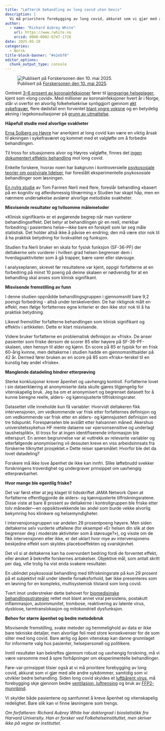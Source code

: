 ```yaml
---
title: "Løfterik behandling av long covid uten bevis"
description: |
  Vi må prioritere forebygging av long covid, akkurat som vi gjør med alle andre sykdommer, samtidig som vi utvikler bedre behandling.
author:
  - name: "Richard Aubrey White"
    url: https://www.rwhite.no
    orcid: 0000-0002-6747-1726
date: 2025-05-10
categories:
  - Norsk
title-block-banner: "#e2ebf0"
editor_options: 
  chunk_output_type: console
---
```


![Publisert på [Forskersonen den 10. mai 2025](https://www.forskersonen.no/covid19-kronikk-long-covid/lofterik-behandling-av-long-covid-uten-bevis/2503503).](top.png)

Omtrent [3–6 prosent av koronainfeksjoner](https://www.sciencedirect.com/science/article/pii/S0264410X2401346X) fører til [langvarige helseplager](https://www.nrk.no/ytring/covid-er-farligere-enn-du-tror-1.17116008), kjent som «long covid». Med millioner av koronainfeksjoner hvert år i Norge, står vi overfor en alvorlig folkehelsekrise synliggjort gjennom [økt sykefravær](https://archpublichealth.biomedcentral.com/articles/10.1186/s13690-024-01411-4), flere dødsfall enn forventet [blant yngre voksne](https://www.nrk.no/buskerud/flere-unge-dode-av-sykdom_-forskere-slar-alarm-1.16926584) og en betydelig økning i legekonsultasjoner på [grunn av utmattelse](https://www.nrk.no/buskerud/rekordmange-til-lege-med-utmattelse.-fhi-forsker-slar-alarm-om-senfolger-av-covid-19.-1.16678355).

**Håpefull studie med alvorlige svakheter**

[Erna Solberg og Høyre](https://www.nrk.no/buskerud/erna-solberg-vil-at-norge-skal-ta-et-nytt-koronagrep-for-a-takle-_long-covid_-1.17336151) har anerkjent at long covid kan være en viktig årsak til økningen i sykefraværet og kommet med et valgløfte om å forbedre behandlingen.

Til tross for situasjonens alvor og Høyres valgløfte, finnes det [ingen dokumentert effektiv behandling](https://www.thelancet.com/journals/lancet/article/PIIS0140-6736(24)01136-X/fulltext) mot long covid.

Enkelte forskere, hvorav noen har bakgrunn i kontroversielle [psykososiale teorier om postvirale lidelser](https://www.psykologtidsskriftet.no/artikkel/2024as12ae-Feilaktig-fremstilling-av-kunnskapsgrunnlaget-for-post-covid-condition-long-covid-), har foreslått eksperimentelle psykososiale behandlinger som løsningen.

[En nylig studie](https://jamanetwork.com/journals/jamanetworkopen/fullarticle/2828267) av Tom Farmen Nerli med flere, foreslår behandling «basert på en kognitiv og atferdsmessig tilnærming.» Studien har skapt håp, men en nærmere undersøkelse avslører alvorlige metodiske svakheter.

**Misvisende resultater og tvilsomme målemetoder**

«Klinisk signifikant» er et avgjørende begrep når man vurderer behandlingseffekt. Det betyr at behandlingen gir en reell, merkbar forbedring i pasientens helse—ikke bare en forskjell som lar seg måle statistisk. Det holder altså ikke å påvise en endring; den må være stor nok til å ha praktisk betydning for livskvalitet og funksjon.

Studien fra Nerli bruker en skala for fysisk funksjon (SF-36-PF) der deltakerne selv vurderer i hvilken grad helsen begrenser dem i hverdagsaktiviteter som å gå trapper, bære varer eller støvsuge. 

I analyseplanen, skrevet før resultatene var kjent, oppgir forfatterne at en forbedring på minst 10 poeng på denne skalaen er nødvendig for at en behandling skal anses som klinisk signifikant. 

**Misvisende fremstilling av funn**

I denne studien oppnådde behandlingsgruppen i gjennomsnitt bare 9,2 poengs forbedring - altså under terskelverdien. De har riktignok målt en effekt, men ifølge forfatternes egne kriterier er den ikke stor nok til å ha praktisk betydning.

Likevel fremstiller forfatterne behandlingen som klinisk signifikant og effektiv i artikkelen. Dette er klart misvisende.

Videre bruker forfatterne en problematisk definisjon av «frisk». De anser pasienter som friske dersom de scorer 85 eller høyere på SF-36-PF-skalaen, uten hensyn til alder og kjønn. En score på 85 er typisk for en frisk 60-årig kvinne, men deltakerne i studien hadde en gjennomsnittsalder på 42 år. Dermed fører bruken av en score på 85 som «frisk»-terskel til en kunstig høy andel «friske».

**Manglende datadeling hindrer etterprøving**

Sterke konklusjoner krever åpenhet og uavhengig kontroll. Forfatterne lovet i sin dataerklæring at anonymiserte data skulle gjøres tilgjengelig for vitenskapelig bruk. Jeg ba om et anonymisert og begrenset datasett for å kunne beregne reelle, alders- og kjønnsjusterte tilfriskningsrater. 

Datasettet ville inneholde kun få variabler: Hvorvidt deltakeren fikk intervensjonen, om vedkommende var frisk etter forfatternes definisjon og om vedkommende var frisk etter en alders- og kjønnsjustert definisjon ved tre tidspunkt.
Forespørselen ble avslått etter halvannen måned. Akershus universitetssykehus HF mente dataene var «personsensitive og underlagt taushetsplikt», til tross for at ingen identifiserende informasjon ble etterspurt. 
En annen begrunnelse var at «uttrekk av relevante variabler og etterfølgende anonymisering vil dessuten kreve en viss arbeidsinnsats fra forskerne tilknyttet prosjektet.» Dette reiser spørsmålet: Hvorfor ble det da lovet datadeling?

Forskere må ikke love åpenhet de ikke kan innfri. Slike løftebrudd svekker forskningens troverdighet og undergraver prinsippet om uavhengig etterprøvbarhet.

**Hvor mange ble egentlig friske?**

Det var først etter at jeg klaget til tidsskriftet JAMA Network Open at forfatterne offentliggjorde de alders- og kjønnsjusterte tilfriskningsratene. Disse viste at bare 8 prosent av deltakerne i kontrollgruppen ble friske etter tolv måneder—en oppsiktsvekkende lav andel som burde vekke alvorlig bekymring hos klinikere og helsemyndigheter.

I intervensjonsgruppen var andelen 29 prosentpoeng høyere. Men siden deltakerne selv vurderte utfallene (for eksempel «Er helsen din slik at den begrenser deg i moderate aktiviteter som å støvsuge?»), og visste om de fikk intervensjonen eller ikke, er det uklart hvor mye av intervensjonens beskjedne effekt som skyldes placeboeffekten og svarskjevhet. 

Det vil si at deltakerne kan ha overvurdert bedring fordi de forventet effekt, eller ønsket å bekrefte forskernes antakelser. Objektive mål, som antall skritt per dag, ville trolig ha vist enda svakere resultater.

En ublindet psykososial behandling med tilfriskningsrate på kun 29 prosent på et subjektivt mål under ideelle forsøksforhold, bør ikke presenteres som en løsning for en kompleks, multisystemisk tilstand som long covid.

Tvert imot understreker dette behovet for [biomedisinske behandlingsstrategier](https://www.cell.com/cell/fulltext/S0092-8674(24)00886-9) rettet mot blant annet viral persistens, postakutt inflammasjon, autoimmunitet, trombose, reaktivering av latente virus, dysbiose, tarmtranslokasjon og mitokondriell dysfunksjon.

**Behov for større åpenhet og bedre metodebruk**

Misvisende fremstilling, svake metoder og hemmelighold av data er ikke bare tekniske detaljer, men alvorlige feil med store konsekvenser for de som sliter med long covid. Bare ærlig og åpen vitenskap kan danne grunnlaget for informerte valg hos pasienter, helsepersonell og politikere. 

Inntil resultater kan bekreftes gjennom robust og uavhengig forskning, må vi være varsomme med å spre forhåpninger om eksperimentelle behandlinger.

Føre-var-prinsippet tilsier også at vi må prioritere forebygging av long covid, akkurat som vi gjør med alle andre sykdommer, samtidig som vi utvikler bedre behandling. Siden long covid skyldes et [luftbårent virus](https://www.nature.com/articles/s41598-023-47829-8), må forebygging skje gjennom bedre [ventilasjon, luftrensing](https://www.utdanningsnytt.no/covid-luftfiltrering-luftsmitte/vi-ma-beskytte-laererne-mot-long-covid/438378) og bruk av [FFP2-munnbind](https://journals.asm.org/doi/10.1128/cmr.00124-23).

Vi skylder både pasientene og samfunnet å kreve åpenhet og vitenskapelig redelighet. Bare slik kan vi finne løsningene som trengs.

*Om forfatteren: Richard Aubrey White har doktorgrad i biostatistikk fra Harvard University. Han er forsker ved Folkehelseinstituttet, men skriver ikke på vegne av instituttet.*
